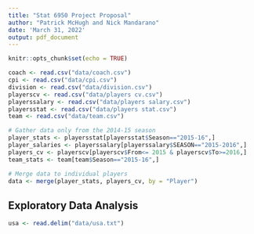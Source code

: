 ```yaml
---
title: "Stat 6950 Project Proposal"
author: "Patrick McHugh and Nick Mandarano"
date: 'March 31, 2022'
output: pdf_document
---
```


```r
knitr::opts_chunk$set(echo = TRUE)

coach <- read.csv("data/coach.csv")
cpi <- read.csv("data/cpi.csv")
division <- read.csv("data/division.csv")
playerscv <- read.csv("data/players cv.csv")
playerssalary <- read.csv("data/players salary.csv")
playersstat <- read.csv("data/players stat.csv")
team <- read.csv("data/team.csv")
```

```r
# Gather data only from the 2014-15 season
player_stats <- playersstat[playersstat$Season=="2015-16",]
player_salaries <- playerssalary[playerssalary$SEASON=="2015-2016",]
players_cv <- playerscv[playerscv$From<= 2015 & playerscv$To>=2016,]
team_stats <- team[team$Season=="2015-16",]

# Merge data to individual players
data <- merge(player_stats, players_cv, by = "Player")
```

## Exploratory Data Analysis

```r
usa <- read.delim("data/usa.txt")
```

